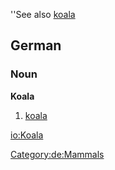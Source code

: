 ''See also [[koala]]
==German==
[[Category:de:Mammals]]
===Noun===
'''Koala'''

# [[koala]]

[[io:Koala]]